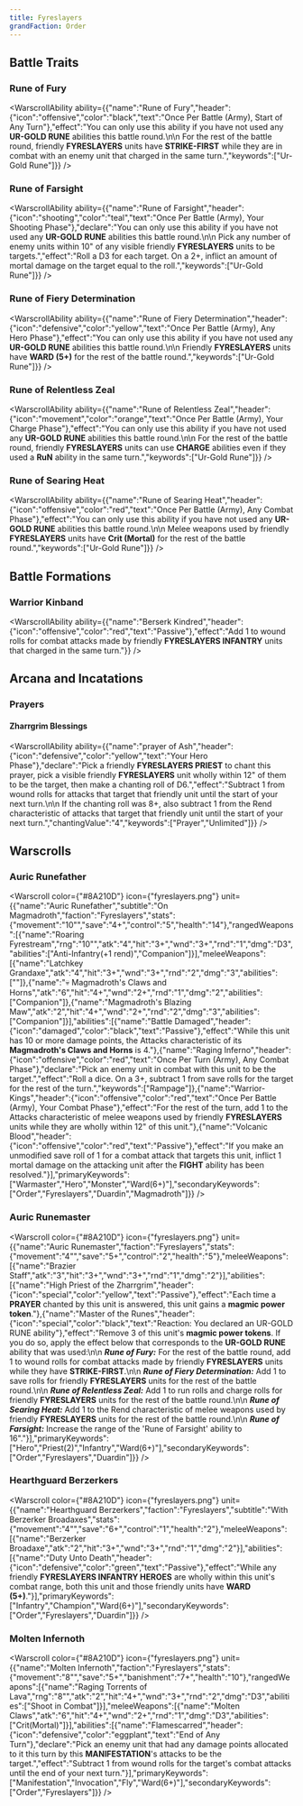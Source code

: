 ```yaml
---
title: Fyreslayers
grandFaction: Order
---
```



## Battle Traits

### Rune of Fury

<WarscrollAbility ability={{"name":"Rune of Fury","header":{"icon":"offensive","color":"black","text":"Once Per Battle (Army), Start of Any Turn"},"effect":"You can only use this ability if you have not used any **UR-GOLD RUNE** abilities this battle round.\n\n For the rest of the battle round, friendly **FYRESLAYERS** units have **STRIKE-FIRST** while they are in combat with an enemy unit that charged in the same turn.","keywords":["Ur-Gold Rune"]}} />

### Rune of Farsight

<WarscrollAbility ability={{"name":"Rune of Farsight","header":{"icon":"shooting","color":"teal","text":"Once Per Battle (Army), Your Shooting Phase"},"declare":"You can only use this ability if you have not used any **UR-GOLD RUNE** abilities this battle round.\n\n Pick any number of enemy units within 10\" of any visible friendly **FYRESLAYERS** units to be targets.","effect":"Roll a D3 for each target. On a 2+, inflict an amount of mortal damage on the target equal to the roll.","keywords":["Ur-Gold Rune"]}} />

### Rune of Fiery Determination

<WarscrollAbility ability={{"name":"Rune of Fiery Determination","header":{"icon":"defensive","color":"yellow","text":"Once Per Battle (Army), Any Hero Phase"},"effect":"You can only use this ability if you have not used any **UR-GOLD RUNE** abilities this battle round.\n\n Friendly **FYRESLAYERS** units have **WARD (5+)** for the rest of the battle round.","keywords":["Ur-Gold Rune"]}} />

### Rune of Relentless Zeal

<WarscrollAbility ability={{"name":"Rune of Relentless Zeal","header":{"icon":"movement","color":"orange","text":"Once Per Battle (Army), Your Charge Phase"},"effect":"You can only use this ability if you have not used any **UR-GOLD RUNE** abilities this battle round.\n\n For the rest of the battle round, friendly **FYRESLAYERS** units can use **CHARGE** abilities even if they used a **RuN** ability in the same turn.","keywords":["Ur-Gold Rune"]}} />

### Rune of Searing Heat

<WarscrollAbility ability={{"name":"Rune of Searing Heat","header":{"icon":"offensive","color":"red","text":"Once Per Battle (Army), Any Combat Phase"},"effect":"You can only use this ability if you have not used any **UR-GOLD RUNE** abilities this battle round.\n\n Melee weapons used by friendly **FYRESLAYERS** units have **Crit (Mortal)** for the rest of the battle round.","keywords":["Ur-Gold Rune"]}} />



## Battle Formations

### Warrior Kinband

<WarscrollAbility ability={{"name":"Berserk Kindred","header":{"icon":"offensive","color":"red","text":"Passive"},"effect":"Add 1 to wound rolls for combat attacks made by friendly **FYRESLAYERS INFANTRY** units that charged in the same turn."}} />



## Arcana and Incatations

### Prayers

#### Zharrgrim Blessings

<WarscrollAbility ability={{"name":"prayer of Ash","header":{"icon":"defensive","color":"yellow","text":"Your Hero Phase"},"declare":"Pick a friendly **FYRESLAYERS PRIEST** to chant this prayer, pick a visible friendly **FYRESLAYERS** unit wholly within 12\" of them to be the target, then make a chanting roll of D6.","effect":"Subtract 1 from wound rolls for attacks that target that friendly unit until the start of your next turn.\n\n If the chanting roll was 8+, also subtract 1 from the Rend characteristic of attacks that target that friendly unit until the start of your next turn.","chantingValue":"4","keywords":["Prayer","Unlimited"]}} />





## Warscrolls

### Auric Runefather

<Warscroll color={"#8A210D"} icon={"fyreslayers.png"} unit={{"name":"Auric Runefather","subtitle":"On Magmadroth","faction":"Fyreslayers","stats":{"movement":"10\"","save":"4+","control":"5","health":"14"},"rangedWeapons":[{"name":"Roaring Fyrestream","rng":"10\"","atk":"4","hit":"3+","wnd":"3+","rnd":"1","dmg":"D3","abilities":["Anti-Infantry(+1 rend)","Companion"]}],"meleeWeapons":[{"name":"Latchkey Grandaxe","atk":"4","hit":"3+","wnd":"3+","rnd":"2","dmg":"3","abilities":[""]},{"name":"💀 Magmadroth's Claws and Horns","atk":"6","hit":"4+","wnd":"2+","rnd":"1","dmg":"2","abilities":["Companion"]},{"name":"Magmadroth's Blazing Maw","atk":"2","hit":"4+","wnd":"2+","rnd":"2","dmg":"3","abilities":["Companion"]}],"abilities":[{"name":"Battle Damaged","header":{"icon":"damaged","color":"black","text":"Passive"},"effect":"While this unit has 10 or more damage points, the Attacks characteristic of its **Magmadroth's Claws and Horns** is 4."},{"name":"Raging Inferno","header":{"icon":"offensive","color":"red","text":"Once Per Turn (Army), Any Combat Phase"},"declare":"Pick an enemy unit in combat with this unit to be the target.","effect":"Roll a dice. On a 3+, subtract 1 from save rolls for the target for the rest of the turn.","keywords":["Rampage"]},{"name":"Warrior-Kings","header":{"icon":"offensive","color":"red","text":"Once Per Battle (Army), Your Combat Phase"},"effect":"For the rest of the turn, add 1 to the Attacks characteristic of melee weapons used by friendly **FYRESLAYERS** units while they are wholly within 12\" of this unit."},{"name":"Volcanic Blood","header":{"icon":"offensive","color":"red","text":"Passive"},"effect":"If you make an unmodified save roll of 1 for a combat attack that targets this unit, inflict 1 mortal damage on the attacking unit after the **FIGHT** ability has been resolved."}],"primaryKeywords":["Warmaster","Hero","Monster","Ward(6+)"],"secondaryKeywords":["Order","Fyreslayers","Duardin","Magmadroth"]}} />

### Auric Runemaster

<Warscroll color={"#8A210D"} icon={"fyreslayers.png"} unit={{"name":"Auric Runemaster","faction":"Fyreslayers","stats":{"movement":"4\"","save":"5+","control":"2","health":"5"},"meleeWeapons":[{"name":"Brazier Staff","atk":"3","hit":"3+","wnd":"3+","rnd":"1","dmg":"2"}],"abilities":[{"name":"High Priest of the Zharrgrim","header":{"icon":"special","color":"yellow","text":"Passive"},"effect":"Each time a **PRAYER** chanted by this unit is answered, this unit gains a **magmic power token**."},{"name":"Master of the Runes","header":{"icon":"special","color":"black","text":"Reaction: You declared an UR-GOLD RUNE ability"},"effect":"Remove 3 of this unit's **magmic power tokens**. If you do so, apply the effect below that corresponds to the **UR-GOLD RUNE** ability that was used:\n\n _**Rune of Fury:**_ For the rest of the battle round, add 1 to wound rolls for combat attacks made by friendly **FYRESLAYERS** units while they have **STRIKE-FIRST**.\n\n _**Rune of Fiery Determination:**_ Add 1 to save rolls for friendly **FYRESLAYERS** units for the rest of the battle round.\n\n _**Rune of Relentless Zeal:**_ Add 1 to run rolls and charge rolls for friendly **FYRESLAYERS** units for the rest of the battle round.\n\n _**Rune of Searing Heat:**_ Add 1 to the Rend characteristic of melee weapons used by friendly **FYRESLAYERS** units for the rest of the battle round.\n\n _**Rune of Farsight:**_ Increase the range of the 'Rune of Farsight' ability to 16\"."}],"primaryKeywords":["Hero","Priest(2)","Infantry","Ward(6+)"],"secondaryKeywords":["Order","Fyreslayers","Duardin"]}} />

### Hearthguard Berzerkers

<Warscroll color={"#8A210D"} icon={"fyreslayers.png"} unit={{"name":"Hearthguard Berzerkers","faction":"Fyreslayers","subtitle":"With Berzerker Broadaxes","stats":{"movement":"4\"","save":"6+","control":"1","health":"2"},"meleeWeapons":[{"name":"Berzerker Broadaxe","atk":"2","hit":"3+","wnd":"3+","rnd":"1","dmg":"2"}],"abilities":[{"name":"Duty Unto Death","header":{"icon":"defensive","color":"green","text":"Passive"},"effect":"While any friendly **FYRESLAYERS INFANTRY HEROES** are wholly within this unit's combat range, both this unit and those friendly units have **WARD (5+)**."}],"primaryKeywords":["Infantry","Champion","Ward(6+)"],"secondaryKeywords":["Order","Fyreslayers","Duardin"]}} />

### Molten Infernoth

<Warscroll color={"#8A210D"} icon={"fyreslayers.png"} unit={{"name":"Molten Infernoth","faction":"Fyreslayers","stats":{"movement":"8\"","save":"5+","banishment":"7+","health":"10"},"rangedWeapons":[{"name":"Raging Torrents of Lava","rng":"8\"","atk":"2","hit":"4+","wnd":"3+","rnd":"2","dmg":"D3","abilities":["Shoot in Combat"]}],"meleeWeapons":[{"name":"Molten Claws","atk":"6","hit":"4+","wnd":"2+","rnd":"1","dmg":"D3","abilities":["Crit(Mortal)"]}],"abilities":[{"name":"Flamescarred","header":{"icon":"defensive","color":"eggplant","text":"End of Any Turn"},"declare":"Pick an enemy unit that had any damage points allocated to it this turn by this **MANIFESTATION**'s attacks to be the target.","effect":"Subtract 1 from wound rolls for the target's combat attacks until the end of your next turn."}],"primaryKeywords":["Manifestation","Invocation","Fly","Ward(6+)"],"secondaryKeywords":["Order","Fyreslayers"]}} />

